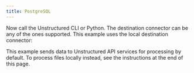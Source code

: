 ```yaml
---
title: PostgreSQL
---
```



<NewDocument />


<SharedContentPostgreSQL/>

Now call the Unstructured CLI or Python. The destination connector can be any of the ones supported. This example uses the local destination connector:

This example sends data to Unstructured API services for processing by default. To process files locally instead, see the instructions at the end of this page.


<CodeGroup>
  <PostgreSQLSh />
  <PostgreSQLPyV2 />
</CodeGroup>


<SharedPartitionByAPIOSS/>


